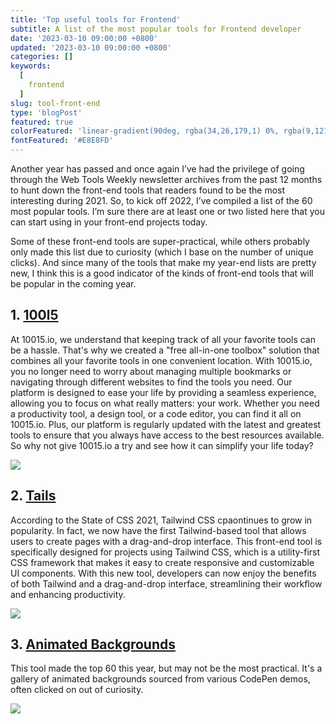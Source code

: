 ```yaml
---
title: 'Top useful tools for Frontend'
subtitle: A list of the most popular tools for Frontend developer
date: '2023-03-10 09:00:00 +0800'
updated: '2023-03-10 09:00:00 +0800'
categories: []
keywords:
  [
    frontend
  ]
slug: tool-front-end
type: 'blogPost'
featured: true
colorFeatured: 'linear-gradient(90deg, rgba(34,26,179,1) 0%, rgba(9,121,111,1) 53%, rgba(0,212,255,1) 100%)'
fontFeatured: '#E8E8FD'
---
```


Another year has passed and once again I’ve had the privilege of going through the Web Tools Weekly newsletter archives from the past 12 months to hunt down the front-end tools that readers found to be the most interesting during 2021. So, to kick off 2022, I’ve compiled a list of the 60 most popular tools. I’m sure there are at least one or two listed here that you can start using in your front-end projects today.

Some of these front-end tools are super-practical, while others probably only made this list due to curiosity (which I base on the number of unique clicks). And since many of the tools that make my year-end lists are pretty new, I think this is a good indicator of the kinds of front-end tools that will be popular in the coming year.
## 1. [100l5](https://10015.io/)

At 10015.io, we understand that keeping track of all your favorite tools can be a hassle. That's why we created a "free all-in-one toolbox" solution that combines all your favorite tools in one convenient location. With 10015.io, you no longer need to worry about managing multiple bookmarks or navigating through different websites to find the tools you need. Our platform is designed to ease your life by providing a seamless experience, allowing you to focus on what really matters: your work. Whether you need a productivity tool, a design tool, or a code editor, you can find it all on 10015.io. Plus, our platform is regularly updated with the latest and greatest tools to ensure that you always have access to the best resources available. So why not give 10015.io a try and see how it can simplify your life today?

![](https://res.cloudinary.com/anhchangtoanhoc97/image/upload/v1678501780/Screenshot_2023-03-11_at_09-29-10_Lorem_Ipsum_Generator_Online_10015_Tools_ynvd8j.png)


## 2. [Tails](https://devdojo.com/tails/app)

According to the State of CSS 2021, Tailwind CSS cpaontinues to grow in popularity. In fact, we now have the first Tailwind-based tool that allows users to create pages with a drag-and-drop interface. This front-end tool is specifically designed for projects using Tailwind CSS, which is a utility-first CSS framework that makes it easy to create responsive and customizable UI components. With this new tool, developers can now enjoy the benefits of both Tailwind and a drag-and-drop interface, streamlining their workflow and enhancing productivity.

![](https://i0.wp.com/css-tricks.com/wp-content/uploads/2022/01/148276041-1fba78db-7d2b-4562-bc44-a28266e9e444.png?w=1153&ssl=1)

## 3. [Animated Backgrounds](https://animatedbackgrounds.me/)

This tool made the top 60 this year, but may not be the most practical. It's a gallery of animated backgrounds sourced from various CodePen demos, often clicked on out of curiosity.

![](https://res.cloudinary.com/anhchangtoanhoc97/image/upload/v1678502114/Screen_Shot_2023-03-11_at_09.34.50_dtzyal.png)